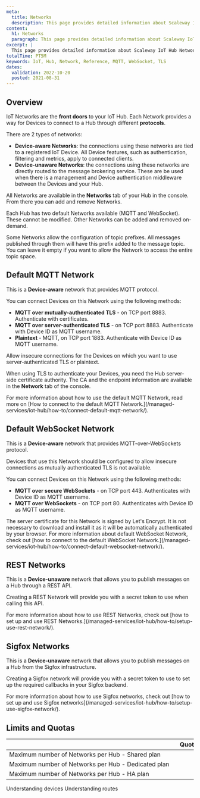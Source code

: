 ```yaml
---
meta:
  title: Networks
  description: This page provides detailed information about Scaleway IoT Hub Networks.
content:
  h1: Networks
  paragraph: This page provides detailed information about Scaleway IoT Hub Networks.
excerpt: |
  This page provides detailed information about Scaleway IoT Hub Networks.
totalTime: PT5M
keywords: IoT, Hub, Network, Reference, MQTT, WebSocket, TLS
dates:
  validation: 2022-10-20
  posted: 2021-08-31
---
```


## Overview

IoT Networks are the **front doors** to your IoT Hub. Each Network provides a way for Devices to connect to a Hub through different **protocols**.

There are 2 types of networks:

- **Device-aware Networks**: the connections using these networks are tied to a registered IoT Device. All Device features, such as authentication, filtering and metrics, apply to connected clients.
- **Device-unaware Networks**: the connections using these networks are directly routed to the message brokering service. These are be used when there is a management and Device authentication middleware between the Devices and your Hub.

All Networks are available in the **Networks** tab of your Hub in the console. From there you can add and remove Networks.

Each Hub has two default Networks available (MQTT and WebSocket). These cannot be modified. Other Networks can be added and removed on-demand.

<Message type="note">
  Some Networks allow the configuration of topic prefixes. All messages published through them will have this prefix added to the message topic. You can leave it empty if you want to allow the Network to access the entire topic space.
</Message>

## Default MQTT Network

This is a **Device-aware** network that provides MQTT protocol.

You can connect Devices on this Network using the following methods:

- **MQTT over mutually-authenticated TLS** - on TCP port 8883. Authenticate with certificates.
- **MQTT over server-authenticated TLS** - on TCP port 8883. Authenticate with Device ID as MQTT username.
- **Plaintext** - MQTT, on TCP port 1883. Authenticate with Device ID as MQTT username.

<Message type="note">
  Allow insecure connections for the Devices on which you want to use server-authenticated TLS or plaintext.
</Message>

When using TLS to authenticate your Devices, you need the Hub server-side certificate authority. The CA and the endpoint information are available in the **Network** tab of the console.

<Message type="note">
  For more information about how to use the default MQTT Network, read more on [How to connect to the default MQTT Network.](/managed-services/iot-hub/how-to/connect-default-mqtt-network/).
</Message>

## Default WebSocket Network

This is a **Device-aware** network that provides MQTT-over-WebSockets protocol.

<Message type="important">
  Devices that use this Network should be configured to allow insecure connections as mutually authenticated TLS is not available.
</Message>

You can connect Devices on this Network using the following methods:

- **MQTT over secure WebSockets** - on TCP port 443. Authenticates with Device ID as MQTT username.
- **MQTT over WebSockets** - on TCP port 80. Authenticates with Device ID as MQTT username.

<Message type="note">
  The server certificate for this Network is signed by Let's Encrypt. It is not necessary to download and install it as it will be automatically authenticated by your browser.
</Message>

<Message type="tip">
  For more information about default WebSocket Network, check out [how to connect to the default WebSocket Network.](/managed-services/iot-hub/how-to/connect-default-websocket-network/).
</Message>

## REST Networks

This is a **Device-unaware** network that allows you to publish messages on a Hub through a REST API.

Creating a REST Network will provide you with a secret token to use when calling this API.

<Message type="note">
  For more information about how to use REST Networks, check out [how to set up and use REST Networks.](/managed-services/iot-hub/how-to/setup-use-rest-network/).
</Message>

## Sigfox Networks

This is a **Device-unaware** network that allows you to publish messages on a Hub from the Sigfox infrastructure.

Creating a Sigfox network will provide you with a secret token to use to set up the required callbacks in your Sigfox backend.

<Message type="note">
  For more information about how to use Sigfox networks, check out [how to set up and use Sigfox networks](/managed-services/iot-hub/how-to/setup-use-sigfox-network/).
</Message>

## Limits and Quotas

| &nbsp;&nbsp;&nbsp;&nbsp;&nbsp;&nbsp;&nbsp;&nbsp;&nbsp;&nbsp;&nbsp;&nbsp;&nbsp;&nbsp;&nbsp;&nbsp;&nbsp;&nbsp;&nbsp;&nbsp;&nbsp;&nbsp;&nbsp;&nbsp;&nbsp;&nbsp;&nbsp;&nbsp;&nbsp;&nbsp;&nbsp;&nbsp;&nbsp;&nbsp;&nbsp;&nbsp;&nbsp;&nbsp;&nbsp;&nbsp;&nbsp;&nbsp;&nbsp;&nbsp;&nbsp;&nbsp;&nbsp;&nbsp;&nbsp;&nbsp;&nbsp;&nbsp;&nbsp;&nbsp;&nbsp;&nbsp;&nbsp;&nbsp;&nbsp;&nbsp;&nbsp;&nbsp;&nbsp;&nbsp;&nbsp;&nbsp;&nbsp;&nbsp;&nbsp;&nbsp;&nbsp;&nbsp;&nbsp;&nbsp;&nbsp;&nbsp;&nbsp;&nbsp;&nbsp;&nbsp;&nbsp;&nbsp;&nbsp;&nbsp;&nbsp;&nbsp;&nbsp;&nbsp;&nbsp;&nbsp;&nbsp;&nbsp;&nbsp;&nbsp;&nbsp;&nbsp;&nbsp;&nbsp;&nbsp;&nbsp;&nbsp;&nbsp;&nbsp; | Quotas | Limits |
|:----------------------------------------|:------:|:------:|
| Maximum number of Networks per Hub - Shared plan    |  | 100 |
| Maximum number of Networks per Hub - Dedicated plan |  | 100 |
| Maximum number of Networks per Hub - HA plan        |  | 100 |


<Navigation title="See Also">
  <PreviousButton to="/managed-services/iot-hub/reference-content/devices/">Understanding devices</PreviousButton>
  <NextButton to="/managed-services/iot-hub/reference-content/routes/">Understanding routes</NextButton>
</Navigation>
